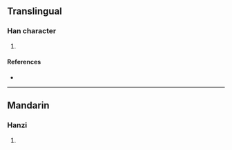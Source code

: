 {{character info/new}}
==Translingual==

===Han character===
{{Han char|rn=86|rad=火|as=10|sn=14|four=97880|canj=FBAC|ids=⿰火冥}}

# {{defn|Han|sort=火10}}

====References====
* {{Han ref|kx=0679.190|dkj=19302|dj=1091.050|hdz=32225.070|uh=7190|ud=29072|bh=E2BB|bd=58043}}

----

==Mandarin==

===Hanzi===
{{cmn-hanzi|pin=[[jiǒng]] ([[jiong3]]), [[mì]] ([[mi4]]), [[xíng]] ([[xing2]])|wg=chiung<sup>3</sup>, mi<sup>4</sup>, hsing<sup>2</sup>}}

# {{defn|lang=cmn|sort=火10}}